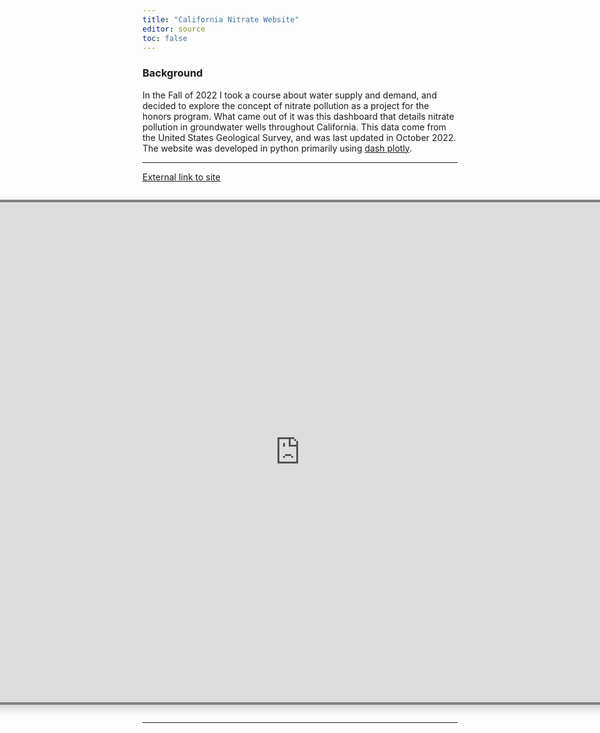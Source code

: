 ```yaml
---
title: "California Nitrate Website"
editor: source
toc: false
---
```


<h3> Background </h3>
<p> In the Fall of 2022 I took a course about water supply and demand, and decided to explore the concept of nitrate pollution as a  project for the honors program. What came out of it was this dashboard that details nitrate pollution in groundwater wells throughout California. This data come from the United States Geological Survey, and was last updated in October 2022. The website was developed in python primarily using <a href="https://dash.plotly.com/"> dash plotly</a>.

---

<a href="http://henrystrecker.pythonanywhere.com/" class="btn btn-secondary">
  <i class="bi bi-link-45deg"></i> External link to site
</a>
<br>

<div style="max-width: 1400px; overflow-x: false; display: flex; justify-content: center;">
  <iframe 
    src="http://henrystrecker.pythonanywhere.com/" 
    width="1400px" 
    height="800px" 
    style="scale: 100%; 
           box-shadow: 5px 5px 15px rgba(0,0,0,0.2); 
           border-radius: 5px; 
           border: 4px solid #808080;"> 
  </iframe>
</div>
---
